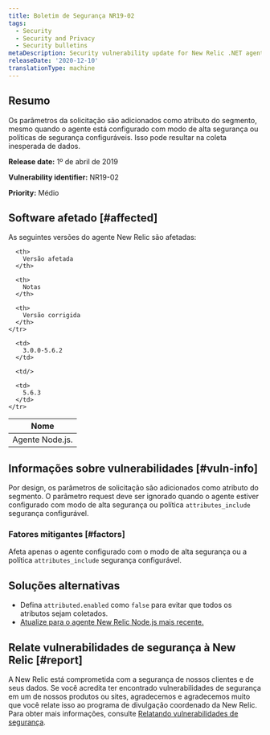 ```yaml
---
title: Boletim de Segurança NR19-02
tags:
  - Security
  - Security and Privacy
  - Security bulletins
metaDescription: Security vulnerability update for New Relic .NET agent.
releaseDate: '2020-12-10'
translationType: machine
---
```


## Resumo

Os parâmetros da solicitação são adicionados como atributo do segmento, mesmo quando o agente está configurado com modo de alta segurança ou políticas de segurança configuráveis. Isso pode resultar na coleta inesperada de dados.

<DNT>**Release date:**</DNT> 1º de abril de 2019

<DNT>**Vulnerability identifier:**</DNT> NR19-02

<DNT>**Priority:**</DNT> Médio

## Software afetado [#affected]

As seguintes versões do agente New Relic são afetadas:

<table>
  <thead>
    <tr>
      <th>
        Nome
      </th>

      <th>
        Versão afetada
      </th>

      <th>
        Notas
      </th>

      <th>
        Versão corrigida
      </th>
    </tr>
  </thead>

  <tbody>
    <tr>
      <td>
        Agente Node.js.
      </td>

      <td>
        3.0.0-5.6.2
      </td>

      <td/>

      <td>
        5.6.3
      </td>
    </tr>
  </tbody>
</table>

## Informações sobre vulnerabilidades [#vuln-info]

Por design, os parâmetros de solicitação são adicionados como atributo do segmento. O parâmetro request deve ser ignorado quando o agente estiver configurado com modo de alta segurança ou política `attributes_include` segurança configurável.

### Fatores mitigantes [#factors]

Afeta apenas o agente configurado com o modo de alta segurança ou a política `attributes_include` segurança configurável.

## Soluções alternativas

* Defina `attributed.enabled` como `false` para evitar que todos os atributos sejam coletados.
* [Atualize para o agente New Relic Node.js mais recente.](/docs/agents/nodejs-agent/installation-configuration/upgrade-nodejs-agent)

## Relate vulnerabilidades de segurança à New Relic [#report]

A New Relic está comprometida com a segurança de nossos clientes e de seus dados. Se você acredita ter encontrado vulnerabilidades de segurança em um de nossos produtos ou sites, agradecemos e agradecemos muito que você relate isso ao programa de divulgação coordenado da New Relic. Para obter mais informações, consulte [Relatando vulnerabilidades de segurança](/docs/security/new-relic-security/data-privacy/reporting-security-vulnerabilities).